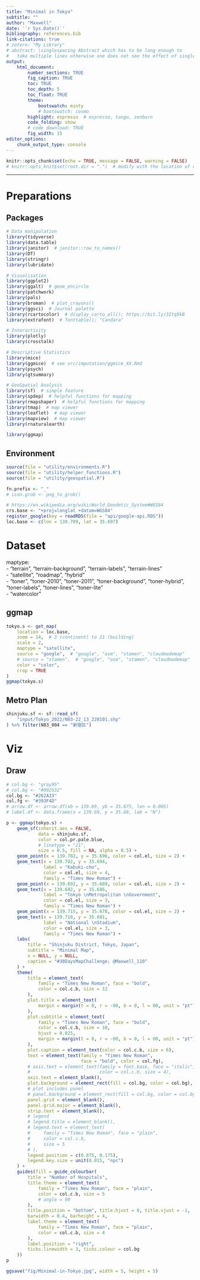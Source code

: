 ```yaml
---
title: "Minimal in Tokyo"
subtitle: ""
author: "Maxwell"
date: '`r Sys.Date()`'
bibliography: references.bib
link-citations: true
# zotero: "My Library"
# abstract: \singlespacing Abstract which has to be long enough to 
#   take multiple lines otherwise one does not see the effect of single-spacing.
output: 
    html_document:
        number_sections: TRUE
        fig_caption: TRUE
        toc: TRUE
        toc_depth: 5
        toc_float: TRUE
        theme:
            bootswatch: minty
            # bootswatch: cosmo
        highlight: espresso  # espresso, tango, zenburn
        code_folding: show
        # code_download: TRUE
        fig_width: 15
editor_options: 
    chunk_output_type: console
---
```


```r
knitr::opts_chunk$set(echo = TRUE, message = FALSE, warning = FALSE)
# knitr::opts_knit$set(root.dir = ".")  # modify with the location of code
```

***

# Preparations {.tabset .tabset-fade .tabset-pills}
## Packages
```r
# Data manipulation
library(tidyverse)
library(data.table)
library(janitor)  # janitor::row_to_names()
library(DT)
library(stringr)
library(lubridate)

# Visualisation
library(ggplot2)
library(ggalt)  # geom_encircle
library(patchwork)
library(pals)
library(broman)  # plot_crayons()
library(ggsci)  # Journal palette
library(rcartocolor)  # display_carto_all(); https://bit.ly/3Itq5kB
library(extrafont)  # fonttable(); "Candara"

# Interactivity
library(plotly)
library(crosstalk)

# Descriptive Statistics
library(mice)
library(ggmice)  # see src/imputation/ggmice_XX.Rmd
library(psych)
library(gtsummary)

# GeoSpatial Analysis
library(sf)  # simple feature
library(spdep)  # helpful functions for mapping
library(rmapshaper)  # helpful functions for mapping
library(tmap)  # map viewer
library(leaflet)  # map viewer
library(mapview)  # map viewer
library(rnaturalearth)

library(ggmap)
```

## Environment
```r
source(file = "utility/environments.R")
source(file = "utility/helper_functions.R")
source(file = "utility/geospatial.R")

fn.prefix <- "_"
# icon.grob <- png_to_grob()

# https://en.wikipedia.org/wiki/World_Geodetic_System#WGS84
crs.base <- "+proj=longlat +datum=WGS84"
register_google(key = readRDS(file = "api/google-api.RDS"))
loc.base <- c(lon = 139.709, lat = 35.697)
```


# Dataset

maptype:  
- "terrain", "terrain-background", "terrain-labels", "terrain-lines"  
- "satellite", "roadmap", "hybrid"  
- "toner", "toner-2010", "toner-2011", "toner-background", "toner-hybrid", "toner-labels", "toner-lines", "toner-lite"  
- "watercolor"

## ggmap
```r
tokyo.s <- get_map(
    location = loc.base, 
    zoom = 14,  # 3 (continent) to 21 (building)
    scale = 2, 
    maptype = "satellite", 
    source = "google",  # "google", "osm", "stamen", "cloudmademap"
    # source = "stamen",  # "google", "osm", "stamen", "cloudmademap"
    color = "color", 
    crop = TRUE
)
ggmap(tokyo.s)
```

<!-- ## Central Tokyo -->
<!-- ```{r} -->
<!-- admin.sf <- sf::read_sf( -->
<!--     "input/Administrative_district_Tokyo_2021/N03-21_13_210101.shp" -->
<!-- ) %>% rmapshaper::ms_filter_islands(min_area = 1e8) %>%  -->
<!--     st_transform(crs = crs.base) -->


<!-- admin.code <- readxl::read_excel( -->
<!--     "input/AdminiBoundary_CD.xlsx", skip = 1 -->
<!-- ) %>% rename("District" = "行政区域コード") -->

<!-- admin.sf <- admin.sf %>%  -->
<!--     rename(District = N03_007) %>%  -->
<!--     select(District) %>% -->
<!--     group_by(District) %>% -->
<!--     summarise(.groups = "drop") %>% -->
<!--     left_join(admin.code %>% select(District, City), by = "District") %>%  -->
<!--     filter(District <= 13123) -->

<!-- admin.df <- fortify(admin.sf) -->
<!-- ``` -->

## Metro Plan
```r
shinjuku.sf <- sf::read_sf(
    "input/Tokyo_2022/N03-22_13_220101.shp"
) %>% filter(N03_004 == "新宿区")
```


# Viz {.tabset .tabset-fade .tabset-pills}
## Draw
```r
# col.bg <- "gray95"
# col.bg <- "#092532"
col.bg <- "#262A33"
col.fg <- "#393F4D"
# arrow.df <- arrow.df(xb = 139.69, yb = 35.675, len = 0.005)
# label.df <- data.frame(x = 139.69, y = 35.68, lab = "N")

p <- ggmap(tokyo.s) + 
    geom_sf(inherit.aes = FALSE,
            data = shinjuku.sf,
            color = col.pr.pale.blue,
            # linetype = "21",
            size = 0.5, fill = NA, alpha = 0.5) + 
    geom_point(x = 139.702, y = 35.696, color = col.el, size = 2) + 
    geom_text(x = 139.702, y = 35.694, 
              label = "Kabuki-cho",
              color = col.el, size = 4,
              family = "Times New Roman") + 
    geom_point(x = 139.692, y = 35.689, color = col.el, size = 2) + 
    geom_text(x = 139.692, y = 35.686, 
              label = "Tokyo \nMetropolitan \nGovernment",
              color = col.el, size = 3,
              family = "Times New Roman") + 
    geom_point(x = 139.715, y = 35.678, color = col.el, size = 2) + 
    geom_text(x = 139.718, y = 35.681, 
              label = "National \nStadium",
              color = col.el, size = 3,
              family = "Times New Roman") + 
    labs(
        title = "Shinjuku District, Tokyo, Japan", 
        subtitle = "Minimal Map", 
        x = NULL, y = NULL, 
        caption = "#30DaysMapChallenge; @Maxwell_110"
    ) + 
    theme(
        title = element_text(
            family = "Times New Roman", face = "bold", 
            color = col.c.b, size = 12
        ), 
        plot.title = element_text(
            margin = margin(t = 0, r = -00, b = 0, l = 00, unit = "pt")
        ), 
        plot.subtitle = element_text(
            family = "Times New Roman", face = "bold", 
            color = col.c.b, size = 10, 
            hjust = 0.025, 
            margin = margin(t = 0, r = -00, b = 0, l = 00, unit = "pt")
        ), 
        plot.caption = element_text(color = col.c.b, size = 6), 
        text = element_text(family = "Times New Roman", 
                            face = "bold", color = col.fg), 
        # axis.text = element_text(family = font.base, face = "italic", 
        #                          color = col.c.b, size = 4), 
        axis.text = element_blank(), 
        plot.background = element_rect(fill = col.bg, color = col.bg), 
        # plot includes panel
        # panel.background = element_rect(fill = col.bg, color = col.bg),
        panel.grid = element_blank(), 
        panel.grid.major = element_blank(), 
        strip.text = element_blank(), 
        # legend
        # legend.title = element_blank(),
        # legend.text = element_text(
        #     family = "Times New Roman", face = "plain", 
        #     color = col.c.b, 
        #     size = 5
        # ), 
        legend.position = c(0.875, 0.175), 
        legend.key.size = unit(0.015, "npc")
    ) + 
    guides(fill = guide_colourbar(
        title = "Number of Hospitals", 
        title.theme = element_text(
            family = "Times New Roman", face = "plain", 
            color = col.c.b, size = 5
            # angle = 90
        ), 
        title.position = "bottom", title.hjust = 0, title.vjust = -1, 
        barwidth = 0.4, barheight = 4, 
        label.theme = element_text(
            family = "Times New Roman", face = "plain", 
            color = col.c.b, size = 4
        ), 
        label.position = "right", 
        ticks.linewidth = 3, ticks.colour = col.bg
    ))
p

ggsave("fig/Minimal-in-Tokyo.jpg", width = 5, height = 5)
```

